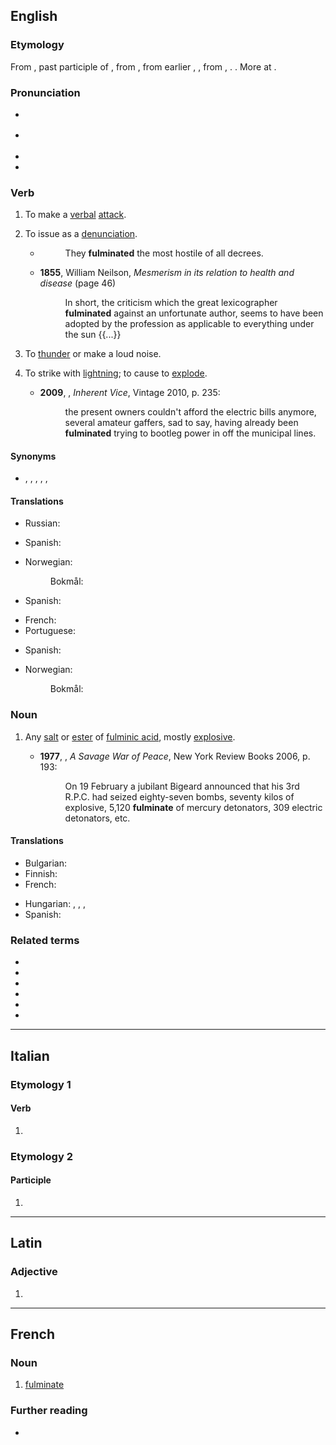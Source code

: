 {{also|Fulminate}}
==English==
{{wikipedia}}

===Etymology===
From {{bor|en|la|fulminātus}}, past participle of {{m|la|fulminō||lighten, hurl or strike with lightning}}, from {{m|la|fulmen||lightning which strikes and sets on fire, thunderbolt}}, from earlier {{m|la|*fulgmen}}, {{m|la|*fulgimen}}, from {{m|la|fulgeō}}, {{m|la|fulgō||flash, lighten}}. {{doublet|en|fulmine}}. More at {{l|en|fulgent}}.

===Pronunciation===
* {{a|RP}} {{IPA|en|/ˈfʌlmɪneɪt/|/ˈfʊlmɪneɪt/}}
* {{a|GA}} {{IPA|en|/ˈfʌlmɪneɪt/|/ˈfʊlmɪneɪt/|/-əneɪt/}}
* {{audio|en|en-us-fulminate.ogg|Audio (US)}}
* {{audio|en|LL-Q1860 (eng)-I learned some phrases-fulminate.wav|Audio (UK)}}

===Verb===
{{en-verb}}

# {{lb|en|intransitive|figuratively}} To make a [[verbal]] [[attack]].
# {{lb|en|transitive|figuratively}} To issue as a [[denunciation]].
#* {{RQ:De Quincey Cicero}}
#*: They '''fulminated''' the most hostile of all decrees.
#* '''1855''', William Neilson, ''Mesmerism in its relation to health and disease'' (page 46)
#*: In short, the criticism which the great lexicographer '''fulminated''' against an unfortunate author, seems to have been adopted by the profession as applicable to everything under the sun {{...}}
# {{lb|en|intransitive}} To [[thunder]] or make a loud noise.
# {{lb|en|transitive|now|_|rare}} To strike with [[lightning]]; to cause to [[explode]].
#* '''2009''', {{w|Thomas Pynchon}}, ''Inherent Vice'', Vintage 2010, p. 235:
#*: the present owners couldn't afford the electric bills anymore, several amateur gaffers, sad to say, having already been '''fulminated''' trying to bootleg power in off the municipal lines.

====Synonyms====
* {{sense|verbal attack}} {{l|en|berate}}, {{l|en|condemn}}, {{l|en|criticize}}, {{l|en|denounce}}, {{l|en|denunciate}}, {{l|en|vilify}}

====Translations====
{{trans-top|To make a verbal attack}}
* Russian: {{t+|ru|порицать}}
{{trans-mid}}
* Spanish: {{t+|es|fulminar}}
{{trans-bottom}}

{{trans-top|To issue as a denunciation}}
* Norwegian:
*: Bokmål: {{t|nb|bannstråle|alt=kaste bannstråle imot}}
{{trans-mid}}
* Spanish: {{t+|es|fulminar}}
{{trans-bottom}}

{{trans-top|To strike with lightning}}
* French: {{t+|fr|foudroyer}}
* Portuguese: {{t+|pt|fulminar}}
{{trans-mid}}
* Spanish: {{t+|es|fulminar}}
{{trans-bottom}}

{{trans-top|To cause to explode}}
{{trans-mid}}
* Norwegian:
*: Bokmål: {{t|nb|eksplodere|alt=la eksplodere}}
{{trans-bottom}}

===Noun===
{{en-noun}}

# {{lb|en|chemistry}} Any [[salt]] or [[ester]] of [[fulminic acid]], mostly [[explosive]].
#* '''1977''', {{w|Alistair Horne}}, ''A Savage War of Peace'', New York Review Books 2006, p. 193:
#*: On 19 February a jubilant Bigeard announced that his 3rd R.P.C. had seized eighty-seven bombs, seventy kilos of explosive, 5,120 '''fulminate''' of mercury detonators, 309 electric detonators, etc.

====Translations====
{{trans-top|Any [[salt]] or [[ester]] of [[fulminic acid]]}}
* Bulgarian: {{t|bg|фулминат|m}}
* Finnish: {{t|fi|fulminaatti}}
* French: {{t+|fr|fulminate|m}}
{{trans-mid}}
* Hungarian: {{t|hu|fulminát}}, {{t|hu|higany-fulminát}}, {{t|hu|higany(II)-fulminát}}, {{t+|hu|durranóhigany}}
* Spanish: {{t|es|fulminato|m}}
{{trans-bottom}}

===Related terms===
* {{l|en|fulmination}}
* {{l|en|fulminator}}
* {{l|en|fulminatory}}
* {{l|en|fulminic}}
* {{l|en|mercury fulminate}}
* {{l|en|silver fulminate}}

----

==Italian==

===Etymology 1===

====Verb====
{{head|it|verb form}}

# {{inflection of|it|fulminare||2|p|pres|indc|;|2|p|impr}}

===Etymology 2===

====Participle====
{{head|it|past participle form|g=f-p}}

# {{feminine plural of|it|fulminato}}

----

==Latin==

===Adjective===
{{la-adj-form|fulmināte}}

# {{inflection of|la|fulminātus||voc|m|s}}
----
==French==

===Noun===
{{fr-noun|m}}

# [[#English|fulminate]]

===Further reading===
* {{R:TLFi}}